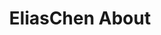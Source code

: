 ---
title: EliasChen About
description: About my self
url: '/works/eliaschenabout'
layout: '../../layouts/WorkPost.astro'
heroImage: '/works/eliaschenabout/index.png'
source: 'https://github.com/chenelias/eliaschenabout'
sourcePlatform: 'GitHub(@ChenElias)'
stack: React & Tailwindcss
platform: Web
startAt: '2022.04'
state: Done
license: 'MIT'
iconbg: ''
fortime: 202204
icon: '/works/eliaschenabout/icon.png'
website: 'https://eliaschenabout.vercel.app/'
---